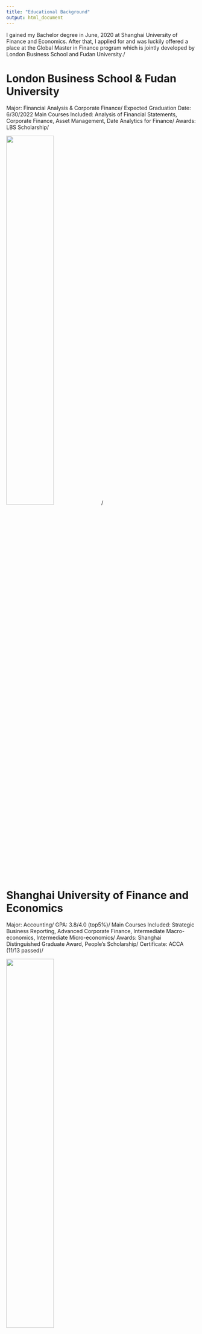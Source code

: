 ```yaml
---
title: "Educational Background"
output: html_document
---
```


I gained my Bachelor degree in June, 2020 at Shanghai University of Finance and Economics. After that, I applied for and was luckily offered a place at the Global Master in Finance program which is jointly developed by London Business School and Fudan University./

# London Business School & Fudan University
Major: Financial Analysis & Corporate Finance/
Expected Graduation Date: 6/30/2022
Main Courses Included: Analysis of Financial Statements, Corporate Finance, Asset Management, Date Analytics for Finance/
Awards: LBS Scholarship/

![](03.jpg){height=50%, width=50%}/

# Shanghai University of Finance and Economics
Major: Accounting/
GPA: 3.8/4.0 (top5%)/
Main Courses Included: Strategic Business Reporting, Advanced Corporate Finance, Intermediate Macro-economics, Intermediate Micro-economics/
Awards:  Shanghai Distinguished Graduate Award, People's Scholarship/
Certificate: ACCA (11/13 passed)/

![](02.jpg){height=50%, width=50%}



